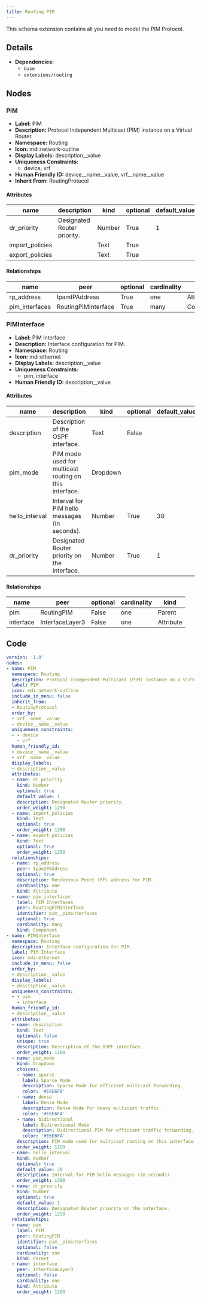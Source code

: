 ```yaml
---
title: Routing PIM
---
```


This schema extension contains all you need to model the PIM Protocol.

## Details

- **Dependencies:**
  - `base`
  - `extensions/routing`

## Nodes

### PIM

- **Label:** PIM
- **Description:** Protocol Independent Multicast (PIM) instance on a Virtual Router.
- **Namespace:** Routing
- **Icon:** mdi:network-outline
- **Display Labels:** description__value
- **Uniqueness Constraints:**
    - device, vrf
- **Human Friendly ID:** device__name__value, vrf__name__value
- **Inherit From:** RoutingProtocol

#### Attributes

| name | description | kind | optional | default_value | choices |
| ---- | ----------- | ---- | -------- | ------------- | ------- |
| dr_priority | Designated Router priority. | Number | True | 1 |  |
| import_policies |  | Text | True |  |  |
| export_policies |  | Text | True |  |  |

#### Relationships

| name | peer | optional | cardinality | kind |
| ---- | ---- | -------- | ----------- | ---- |
| rp_address | IpamIPAddress | True | one | Attribute |
| pim_interfaces | RoutingPIMInterface | True | many | Component |

### PIMInterface

- **Label:** PIM Interface
- **Description:** Interface configuration for PIM.
- **Namespace:** Routing
- **Icon:** mdi:ethernet
- **Display Labels:** description__value
- **Uniqueness Constraints:**
    - pim, interface
- **Human Friendly ID:** description__value

#### Attributes

| name | description | kind | optional | default_value | choices |
| ---- | ----------- | ---- | -------- | ------------- | ------- |
| description | Description of the OSPF interface. | Text | False |  |  |
| pim_mode | PIM mode used for multicast routing on this interface. | Dropdown |  |  | sparse, dense, bidirectional |
| hello_interval | Interval for PIM hello messages (in seconds). | Number | True | 30 |  |
| dr_priority | Designated Router priority on the interface. | Number | True | 1 |  |

#### Relationships

| name | peer | optional | cardinality | kind |
| ---- | ---- | -------- | ----------- | ---- |
| pim | RoutingPIM | False | one | Parent |
| interface | InterfaceLayer3 | False | one | Attribute |


## Code

```yaml
version: '1.0'
nodes:
- name: PIM
  namespace: Routing
  description: Protocol Independent Multicast (PIM) instance on a Virtual Router.
  label: PIM
  icon: mdi:network-outline
  include_in_menu: false
  inherit_from:
  - RoutingProtocol
  order_by:
  - vrf__name__value
  - device__name__value
  uniqueness_constraints:
  - - device
    - vrf
  human_friendly_id:
  - device__name__value
  - vrf__name__value
  display_labels:
  - description__value
  attributes:
  - name: dr_priority
    kind: Number
    optional: true
    default_value: 1
    description: Designated Router priority.
    order_weight: 1250
  - name: import_policies
    kind: Text
    optional: true
    order_weight: 1300
  - name: export_policies
    kind: Text
    optional: true
    order_weight: 1350
  relationships:
  - name: rp_address
    peer: IpamIPAddress
    optional: true
    description: Rendezvous Point (RP) address for PIM.
    cardinality: one
    kind: Attribute
  - name: pim_interfaces
    label: PIM Interfaces
    peer: RoutingPIMInterface
    identifier: pim__piminterfaces
    optional: true
    cardinality: many
    kind: Component
- name: PIMInterface
  namespace: Routing
  description: Interface configuration for PIM.
  label: PIM Interface
  icon: mdi:ethernet
  include_in_menu: false
  order_by:
  - description__value
  display_labels:
  - description__value
  uniqueness_constraints:
  - - pim
    - interface
  human_friendly_id:
  - description__value
  attributes:
  - name: description
    kind: Text
    optional: false
    unique: true
    description: Description of the OSPF interface.
    order_weight: 1100
  - name: pim_mode
    kind: Dropdown
    choices:
    - name: sparse
      label: Sparse Mode
      description: Sparse Mode for efficient multicast forwarding.
      color: '#E6E6FA'
    - name: dense
      label: Dense Mode
      description: Dense Mode for heavy multicast traffic.
      color: '#E6E6FA'
    - name: bidirectional
      label: Bidirectional Mode
      description: Bidirectional PIM for efficient traffic forwarding.
      color: '#E6E6FA'
    description: PIM mode used for multicast routing on this interface.
    order_weight: 1150
  - name: hello_interval
    kind: Number
    optional: true
    default_value: 30
    description: Interval for PIM hello messages (in seconds).
    order_weight: 1300
  - name: dr_priority
    kind: Number
    optional: true
    default_value: 1
    description: Designated Router priority on the interface.
    order_weight: 1250
  relationships:
  - name: pim
    label: PIM
    peer: RoutingPIM
    identifier: pim__piminterfaces
    optional: false
    cardinality: one
    kind: Parent
  - name: interface
    peer: InterfaceLayer3
    optional: false
    cardinality: one
    kind: Attribute
    order_weight: 1200

```